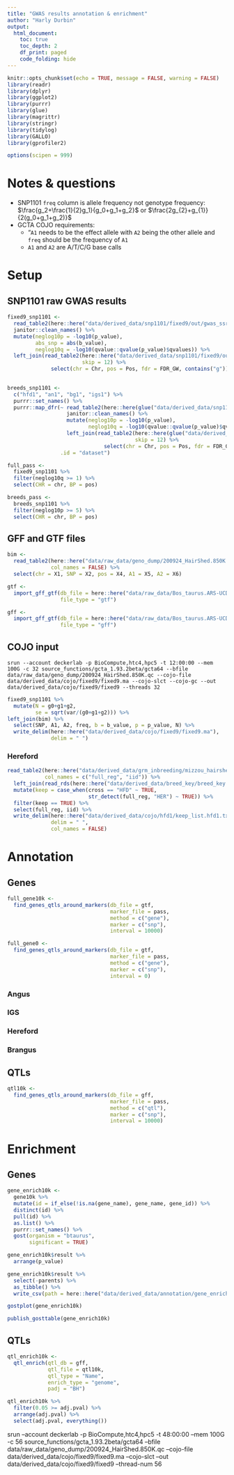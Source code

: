 ```yaml
---
title: "GWAS results annotation & enrichment"
author: "Harly Durbin"
output:
  html_document:
    toc: true
    toc_depth: 2
    df_print: paged
    code_folding: hide
---
```


```r
knitr::opts_chunk$set(echo = TRUE, message = FALSE, warning = FALSE)
library(readr)
library(dplyr)
library(ggplot2)
library(purrr)
library(glue)
library(magrittr)
library(stringr)
library(tidylog)
library(GALLO)
library(gprofiler2)

options(scipen = 999)
```

# Notes & questions

* SNP1101 `freq` column is allele frequency not genotype frequency: $\frac{g_2+\frac{1}{2}g_1}{g_0+g_1+g_2}$ or $\frac{2g_{2}+g_{1}}{2(g_0+g_1+g_2)}$
* GCTA COJO requirements:
    + "`A1` needs to be the effect allele with `A2` being the other allele and `freq` should be the frequency of `A1`
    + `A1` and `A2` are A/T/C/G base calls

# Setup

## SNP1101 raw GWAS results

```r
fixed9_snp1101 <-
  read_table2(here::here("data/derived_data/snp1101/fixed9/out/gwas_ssr_fixed9_bvs_p.txt"))  %>%
  janitor::clean_names() %>%
  mutate(neglog10p = -log10(p_value),
         abs_snp = abs(b_value),
         neglog10q = -log10(qvalue::qvalue(p_value)$qvalues)) %>%
  left_join(read_table2(here::here("data/derived_data/snp1101/fixed9/out/gwas_ssr_fixed9_bvs.txt"),
                        skip = 12) %>%
              select(chr = Chr, pos = Pos, fdr = FDR_GW, contains("g")))
  
```

```r
breeds_snp1101 <-
  c("hfd1", "an1", "bg1", "igs1") %>% 
  purrr::set_names() %>% 
  purrr::map_dfr(~ read_table2(here::here(glue("data/derived_data/snp1101/{.x}/out/gwas_ssr_{.x}_bvs_p.txt")))  %>%
                   janitor::clean_names() %>%
                   mutate(neglog10p = -log10(p_value),
                          neglog10q = -log10(qvalue::qvalue(p_value)$qvalues)) %>%
                   left_join(read_table2(here::here(glue("data/derived_data/snp1101/{.x}/out/gwas_ssr_{.x}_bvs.txt")),
                                         skip = 12) %>%
                               select(chr = Chr, pos = Pos, fdr = FDR_GW, a)),
                 .id = "dataset")
```

```r
full_pass <-
  fixed9_snp1101 %>% 
  filter(neglog10q >= 1) %>% 
  select(CHR = chr, BP = pos)
```

```r
breeds_pass <-
  breeds_snp1101 %>% 
  filter(neglog10p >= 5) %>% 
  select(CHR = chr, BP = pos)
```

## GFF and GTF files

```r
bim <- 
  read_table2(here::here("data/raw_data/geno_dump/200924_HairShed.850K.qc.bim"),
              col_names = FALSE) %>% 
  select(chr = X1, SNP = X2, pos = X4, A1 = X5, A2 = X6)
```

```r
gtf <-
  import_gff_gtf(db_file = here::here("data/raw_data/Bos_taurus.ARS-UCD1.2.101.gtf"),
                 file_type = "gtf")
```

```r
gff <-
  import_gff_gtf(db_file = here::here("data/raw_data/Bos_taurus.ARS-UCD1.2.QTL.gff"),
                 file_type = "gff")
```

## COJO input

```
srun --account deckerlab -p BioCompute,htc4,hpc5 -t 12:00:00 --mem 100G -c 32 source_functions/gcta_1.93.2beta/gcta64 --bfile data/raw_data/geno_dump/200924_HairShed.850K.qc --cojo-file data/derived_data/cojo/fixed9/fixed9.ma --cojo-slct --cojo-gc --out data/derived_data/cojo/fixed9/fixed9 --threads 32
```

```r
fixed9_snp1101 %>% 
  mutate(N = g0+g1+g2,
         se = sqrt(var/(g0+g1+g2))) %>%
left_join(bim) %>% 
  select(SNP, A1, A2, freq, b = b_value, p = p_value, N) %>% 
  write_delim(here::here("data/derived_data/cojo/fixed9/fixed9.ma"),
              delim = " ")

```

### Hereford

```r
read_table2(here::here("data/derived_data/grm_inbreeding/mizzou_hairshed.grm.id"),
            col_names = c("full_reg", "iid")) %>% 
  left_join(read_rds(here::here("data/derived_data/breed_key/breed_key.rds"))) %>% 
  mutate(keep = case_when(cross == "HFD" ~ TRUE,
                          str_detect(full_reg, "HER") ~ TRUE)) %>% 
  filter(keep == TRUE) %>% 
  select(full_reg, iid) %>% 
  write_delim(here::here("data/derived_data/cojo/hfd1/keep_list.hfd1.txt"),
              delim = " ",
              col_names = FALSE)
```


# Annotation

## Genes

```r
full_gene10k <-
  find_genes_qtls_around_markers(db_file = gtf,
                                 marker_file = pass,
                                 method = c("gene"),
                                 marker = c("snp"),
                                 interval = 10000) 
```

```r
full_gene0 <-
  find_genes_qtls_around_markers(db_file = gtf,
                                 marker_file = pass,
                                 method = c("gene"),
                                 marker = c("snp"),
                                 interval = 0) 
```

### Angus

### IGS

### Hereford

### Brangus

## QTLs

```r
qtl10k <-
  find_genes_qtls_around_markers(db_file = gff,
                                 marker_file = pass,
                                 method = c("qtl"),
                                 marker = c("snp"),
                                 interval = 10000) 
```

# Enrichment

## Genes

```r
gene_enrich10k <-
  gene10k %>% 
  mutate(id = if_else(!is.na(gene_name), gene_name, gene_id)) %>%
  distinct(id) %>% 
  pull(id) %>% 
  as.list() %>% 
  purrr::set_names() %>% 
  gost(organism = "btaurus",
       significant = TRUE)
```

```r
gene_enrich10k$result %>% 
  arrange(p_value)
```

```r
gene_enrich10k$result %>% 
  select(-parents) %>% 
  as_tibble() %>% 
  write_csv(path = here::here("data/derived_data/annotation/gene_enrich10k.csv"))
```

```r
gostplot(gene_enrich10k)
```

```r
publish_gosttable(gene_enrich10k)
```

## QTLs

```r

qtl_enrich10k <-
  qtl_enrich(qtl_db = gff,
             qtl_file = qtl10k,
             qtl_type = "Name",
             enrich_type = "genome",
             padj = "BH")
```

```r
qtl_enrich10k %>% 
  filter(0.05 >= adj.pval) %>% 
  arrange(adj.pval) %>% 
  select(adj.pval, everything()) 
```

srun --account deckerlab -p BioCompute,htc4,hpc5 -t 48:00:00 --mem 100G -c 56 source_functions/gcta_1.93.2beta/gcta64 --bfile data/raw_data/geno_dump/200924_HairShed.850K.qc --cojo-file data/derived_data/cojo/fixed9/fixed9.ma --cojo-slct --out data/derived_data/cojo/fixed9/fixed9 --thread-num 56